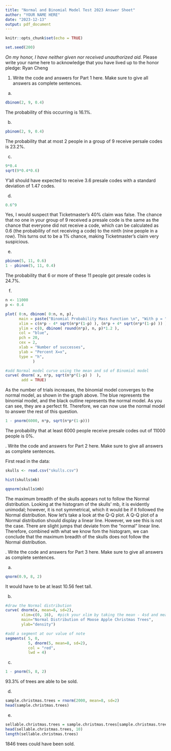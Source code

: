 ```yaml
---
title: "Normal and Binomial Model Test 2023 Answer Sheet"
author: "YOUR NAME HERE"
date: "2023-12-13"
output: pdf_document
---
```


```r
knitr::opts_chunk$set(echo = TRUE)
```

```r
set.seed(200)
```

*On my honor, I have neither given nor received unauthorized aid.*
Please write your name here to acknowledge that you have lived up to the honor pledge: Ryan Cheng


1. Write the code and answers for Part 1 here. Make sure to give all answers as complete sentences.

a.
```r
dbinom(2, 9, 0.4)
```
The probability of this occurring is 16.1%.


b.
```r
pbinom(2, 9, 0.4)
```
The probability that at most 2 people in a group of 9 receive persale codes is 23.2%.


c.
```r
9*0.4
sqrt(9*0.4*0.6)
```
Y'all should have expected to receive 3.6 presale codes with a standard deviation of 1.47 codes.


d.
```r
0.6^9
```
Yes, I would suspect that Ticketmaster's 40% claim was false. The chance that no one in your group of 9 received a presale code is the same as the chance that everyone did not receive a code, which can be calculated as 0.6 (the probability of not receiving a code) to the ninth (nine people in a row). This turns out to be a 1% chance, making Ticketmaster's claim very suspicious.


e.
```r
pbinom(5, 11, 0.6)
1 - pbinom(5, 11, 0.4)
```
The probability that 6 or more of these 11 people got presale codes is 24.7%.


f.
```r
n <- 11000
p <- 0.4

plot( 0:n, dbinom( 0:n, n, p),
      main = paste("Binomial Probability Mass Function \n", "With p = ", p, "and n = ", n),
      xlim = c(n*p - 4* sqrt(n*p*(1-p) ), (n*p + 4* sqrt(n*p*(1-p) )) ),
      ylim = c(0, dbinom( round(n*p), n, p)*1.2 ),
      col = "blue",
      pch = 20,
      cex = 2,
      xlab = "Number of successes",
      ylab = "Percent X=x",
      type = "h",
            )

#add Normal model curve using the mean and sd of Binomial model
curve( dnorm( x, n*p, sqrt(n*p*(1-p) )  ),
       add = TRUE)

```
As the number of trials increases, the binomial model converges to the normal model, as shown in the graph above. The blue represents the binomial model, and the black outline represents the normal model. As you can see, they are a perfect fit. Therefore, we can now use the normal model to answer the rest of this question.

```r
1 - pnorm(6000, n*p, sqrt(n*p*(1-p)))
```
The probability that at least 6000 people receive presale codes out of 11000 people is 0%.

\newpage
2. Write the code and answers for Part 2 here. Make sure to give all answers as complete sentences.

First read in the data:
```r
skulls <- read.csv("skulls.csv")
```

```r
hist(skulls$mb)
```

```r
qqnorm(skulls$mb)
```

The maximum breadth of the skulls appears not to follow the Normal distribution. Looking at the histogram of the skulls' mb, it is evidently unimodal; however, it is not symmetrical, which it would be if it followed the Normal distribution. Now let's take a look at the Q-Q plot. A Q-Q plot of a Normal distribution should display a linear line. However, we see this is not the case. There are slight jumps that deviate from the "normal" linear line. Therefore, combined with what we know fom the histogram, we can conclude that the maximum breadth of the skulls does not follow the Normal distribution.


\newpage
3. Write the code and answers for Part 3 here. Make sure to give all answers as complete sentences.


a.
```r
qnorm(0.9, 8, 2)
```
It would have to be at least 10.56 feet tall.

b.
```r
#draw the Normal distribution
curve( dnorm(x, mean=8, sd=2),
       xlim=c(0, 16),  #pick your xlim by taking the mean - 4sd and mean +4sd
       main="Normal Distribution of Moose Apple Christmas Trees",
       ylab="density")

#add a segment at our value of note
segments( 5, 0,
          5, dnorm(5, mean=8, sd=2), 
          col = "red",
          lwd = 4)
```


\newpage
c.
```r
1 - pnorm(5, 8, 2)
```
93.3% of trees are able to be sold.


d.
```r
sample.christmas.trees = rnorm(2000, mean=8, sd=2)
head(sample.christmas.trees)
```



e.
```r
sellable.christmas.trees = sample.christmas.trees[sample.christmas.trees > 5]
head(sellable.christmas.trees, 10)
length(sellable.christmas.trees)
```

1846 trees could have been sold.









